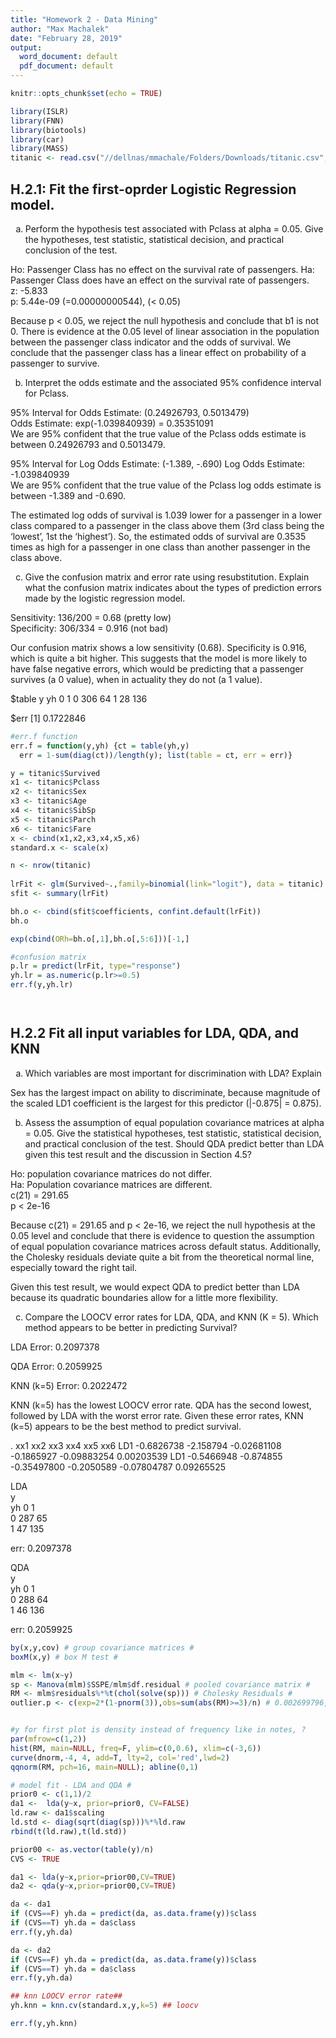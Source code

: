 ---
title: "Homework 2 - Data Mining"
author: "Max Machalek"
date: "February 28, 2019"
output:
  word_document: default
  pdf_document: default
---

```{r setup, include=FALSE}
knitr::opts_chunk$set(echo = TRUE)
```

```{r echo = FALSE}
library(ISLR)
library(FNN)
library(biotools)
library(car)
library(MASS)
titanic <- read.csv("//dellnas/mmachale/Folders/Downloads/titanic.csv", header = TRUE)
```
## H.2.1: Fit the first-oprder Logistic Regression model. ##  
  
(a) Perform the hypothesis test associated with Pclass at alpha = 0.05. Give the
hypotheses, test statistic, statistical decision, and practical conclusion of 
the test.  
  
Ho: Passenger Class has no effect on the survival rate of passengers. 
Ha: Passenger Class does have an effect on the survival rate of passengers.  
z: -5.833  
p: 5.44e-09 (=0.00000000544), (< 0.05)  
  
Because p < 0.05, we reject the null hypothesis and conclude that b1 is not 0. 
There is evidence at the 0.05 level of linear association in the population 
between the passenger class indicator and the odds of survival. We conclude
that the passenger class has a linear effect on probability of a passenger
to survive. 

  
(b) Interpret the odds estimate and the associated 95% confidence interval for 
Pclass.  
  
95% Interval for Odds Estimate: (0.24926793, 0.5013479)  
Odds Estimate: exp(-1.039840939) = 0.35351091  
We are 95% confident that the true value of the Pclass odds estimate is between 0.24926793 and 0.5013479.
  
95% Interval for Log Odds Estimate: (-1.389, -.690) 
Log Odds Estimate: -1.039840939  
We are 95% confident that the true value of the Pclass log odds estimate is between -1.389 and -0.690. 
 
  
The estimated log odds of survival is 1.039 lower for a passenger in a lower class compared to a passenger in the
class above them (3rd class being the 'lowest', 1st the 'highest'). So, the estimated odds of survival are 0.3535 times
as high for a passenger in one class than another passenger in the class above. 
 

(c) Give the confusion matrix and error rate using resubstitution. Explain what
the confusion matrix indicates about the types of prediction errors made by the 
logistic regression model.  
  
Sensitivity: 136/200 = 0.68 (pretty low)  
Specificity: 306/334 = 0.916 (not bad)  

Our confusion matrix shows a low sensitivity (0.68). Specificity is 0.916, which is quite a bit higher. This suggests
that the model is more likely to have false negative errors, which would be predicting that a passenger survives 
(a 0 value), when in actuality they do not (a 1 value). 


  $table
   y
yh    0   1
  0 306  64
  1  28 136

$err
[1] 0.1722846


```{r}
#err.f function
err.f = function(y,yh) {ct = table(yh,y)
  err = 1-sum(diag(ct))/length(y); list(table = ct, err = err)}

y = titanic$Survived
x1 <- titanic$Pclass
x2 <- titanic$Sex
x3 <- titanic$Age
x4 <- titanic$SibSp
x5 <- titanic$Parch
x6 <- titanic$Fare
x <- cbind(x1,x2,x3,x4,x5,x6)
standard.x <- scale(x)

n <- nrow(titanic)
  
lrFit <- glm(Survived~.,family=binomial(link="logit"), data = titanic) # logit link default
sfit <- summary(lrFit)

bh.o <- cbind(sfit$coefficients, confint.default(lrFit))
bh.o

exp(cbind(ORh=bh.o[,1],bh.o[,5:6]))[-1,]

#confusion matrix
p.lr = predict(lrFit, type="response")
yh.lr = as.numeric(p.lr>=0.5)
err.f(y,yh.lr)




```

## H.2.2 Fit all input variables for LDA, QDA, and KNN ## 
  
(a) Which variables are most important for discrimination with LDA? Explain  
  
  Sex has the largest impact on ability to discriminate, because magnitude of the
  scaled LD1 coefficient is the largest for this predictor (|-0.875| = 0.875). 
  
(b) Assess the assumption of equal population covariance matrices at alpha = 0.05. 
Give the statistical hypotheses, test statistic, statistical decision, and practical 
conclusion of the test. Should QDA predict better than LDA given this test result and 
the discussion in Section 4.5?  
  
  Ho: population covariance matrices do not differ.  
  Ha: Population covariance matrices are different.  
  c(21) = 291.65  
  p < 2e-16  
    
  Because c(21) = 291.65 and p < 2e-16, we reject the null hypothesis at the 0.05 level and conclude that
  there is evidence to question the assumption of equal population covariance matrices across default status.
  Additionally, the Cholesky residuals deviate quite a bit from the theoretical normal line, especially 
  toward the right tail. 
    
  Given this test result, we would expect QDA to predict better than LDA because its quadratic boundaries
  allow for a little more flexibility. 
  
(c) Compare the LOOCV error rates for LDA, QDA, and KNN (K = 5). Which method 
appears to be better in predicting Survival?  
  
LDA Error: 0.2097378
  
QDA Error: 0.2059925

KNN (k=5) Error: 0.2022472
  

  KNN (k=5) has the lowest LOOCV error rate. QDA has the second lowest, followed by LDA with the worst error rate.
  Given these error rates, KNN (k=5) appears to be the best method to predict survival. 


  .      xx1       xx2         xx3        xx4         xx5        xx6
LD1 -0.6826738 -2.158794 -0.02681108 -0.1865927 -0.09883254 0.00203539
LD1 -0.5466948 -0.874855 -0.35497800 -0.2050589 -0.07804787 0.09265525


LDA  
   y  
yh    0   1  
  0 287  65  
  1  47 135  

err: 0.2097378

QDA  
   y  
yh    0   1  
  0 288  64  
  1  46 136  

err: 0.2059925
```{r}
by(x,y,cov) # group covariance matrices #
boxM(x,y) # box M test #

mlm <- lm(x~y)
sp <- Manova(mlm)$SSPE/mlm$df.residual # pooled covariance matrix #
RM <- mlm$residuals%*%t(chol(solve(sp))) # Cholesky Residuals #
outlier.p <- c(exp=2*(1-pnorm(3)),obs=sum(abs(RM)>=3)/n) # 0.002699796, 0.069288390 #


#y for first plot is density instead of frequency like in notes, ?
par(mfrow=c(1,2))
hist(RM, main=NULL, freq=F, ylim=c(0,0.6), xlim=c(-3,6))
curve(dnorm,-4, 4, add=T, lty=2, col='red',lwd=2)
qqnorm(RM, pch=16, main=NULL); abline(0,1)

# model fit - LDA and QDA #
prior0 <- c(1,1)/2
da1 <-  lda(y~x, prior=prior0, CV=FALSE)
ld.raw <- da1$scaling
ld.std <- diag(sqrt(diag(sp)))%*%ld.raw
rbind(t(ld.raw),t(ld.std))

prior00 <- as.vector(table(y)/n)
CVS <- TRUE

da1 <- lda(y~x,prior=prior00,CV=TRUE)
da2 <- qda(y~x,prior=prior00,CV=TRUE)

da <- da1
if (CVS==F) yh.da = predict(da, as.data.frame(y))$class
if (CVS==T) yh.da = da$class
err.f(y,yh.da)

da <- da2
if (CVS==F) yh.da = predict(da, as.data.frame(y))$class
if (CVS==T) yh.da = da$class
err.f(y,yh.da)

## knn LOOCV error rate## 
yh.knn = knn.cv(standard.x,y,k=5) ## loocv

err.f(y,yh.knn)

```

